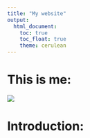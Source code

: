```yaml
---
title: "My website"
output: 
  html_document:
    toc: true
    toc_float: true
    theme: cerulean
---
```


# This is me:

![](kathy1.jpeg)

# Introduction:






